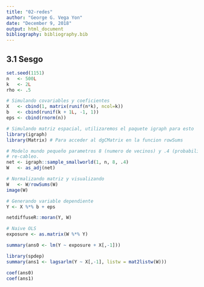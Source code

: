 ```yaml
---
title: "02-redes"
author: "George G. Vega Yon"
date: "December 9, 2018"
output: html_document
bibliography: bibliography.bib
---
```


## 3.1 Sesgo

```r
set.seed(1151)
n   <- 500L
k   <- 2L
rho <- .5

# Simulando covariables y coeficientes
X   <- cbind(1, matrix(runif(n*k), ncol=k))
b   <- cbind(runif(k + 1L, -1, 1))
eps <- cbind(rnorm(n))

# Simulando matriz espacial, utilizaremos el paquete igraph para esto
library(igraph)
library(Matrix) # Para acceder al dgCMatrix en la funcion rowSums

# Modelo mundo pequeño parametros 8 (numero de vecinos) y .4 (probabilidad) de
# re-cableo.
net <- igraph::sample_smallworld(1, n, 8, .4)
W   <- as_adj(net)

# Normalizando matriz y visualizando
W   <- W/rowSums(W)
image(W)

# Generando variable dependiente
Y <- X %*% b + eps

netdiffuseR::moran(Y, W)

# Naive OLS
exposure <- as.matrix(W %*% Y)

summary(ans0 <- lm(Y ~ exposure + X[,-1]))

library(spdep)
summary(ans1 <- lagsarlm(Y ~ X[,-1], listw = mat2listw(W)))

coef(ans0)
coef(ans1)
```

